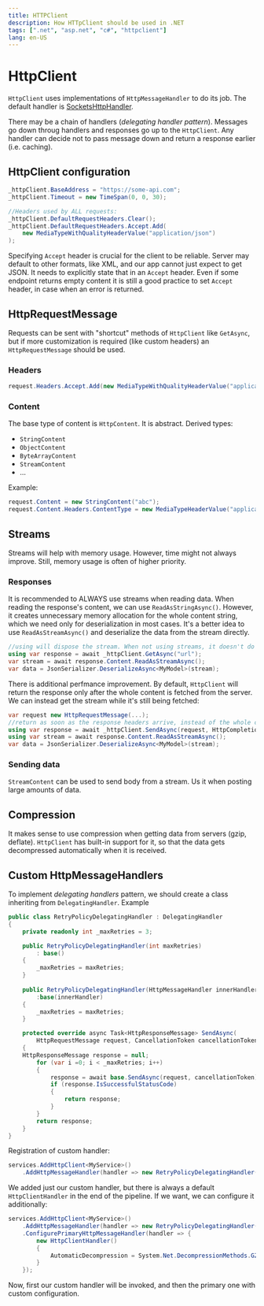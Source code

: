 ```yaml
---
title: HTTPClient
description: How HTTpClient should be used in .NET
tags: [".net", "asp.net", "c#", "httpclient"]
lang: en-US
---
```



# HttpClient

`HttpClient` uses implementations of `HttpMessageHandler` to do its job. The
default handler is
[SocketsHttpHandler](https://learn.microsoft.com/en-us/dotnet/api/system.net.http.socketshttphandler?view=net-8.0).

There may be a chain of handlers (*delegating handler pattern*). Messages go
down throug handlers and responses go up to the `HttpClient`. Any handler can
decide not to pass message down and return a response earlier (i.e. caching).

## HttpClient configuration

```csharp  {2}
_httpClient.BaseAddress = "https://some-api.com";
_httpClient.Timeout = new TimeSpan(0, 0, 30);

//Headers used by ALL requests:
_httpClient.DefaultRequestHeaders.Clear();
_httpClient.DefaultRequestHeaders.Accept.Add(
    new MediaTypeWithQualityHeaderValue("application/json")
);
```

Specifying `Accept` header is crucial for the client to be reliable. Server may
default to other formats, like XML, and our app cannot just expect to get JSON.
It needs to explicitly state that in an `Accept` header. Even if some endpoint
returns empty content it is still a good practice to set `Accept` header, in
case when an error is returned.

## HttpRequestMessage

Requests can be sent with "shortcut" methods of `HttpClient` like `GetAsync`,
but if more customization is required (like custom headers) an
`HttpRequestMessage` should be used.

### Headers

```csharp
request.Headers.Accept.Add(new MediaTypeWithQualityHeaderValue("application/json"));
```

### Content

The base type of content is `HttpContent`. It is abstract. Derived types:

- `StringContent`
- `ObjectContent`
- `ByteArrayContent`
- `StreamContent`
- ...

Example:

```csharp
request.Content = new StringContent("abc");
request.Content.Headers.ContentType = new MediaTypeHeaderValue("application/json");
```

## Streams

Streams will help with memory usage. However, time might not always improve.
Still, memory usage is often of higher priority.

### Responses

It is recommended to ALWAYS use streams when reading data. When reading the
response's content, we can use `ReadAsStringAsync()`. However, it creates
unnecessary memory allocation for the whole content string, which we need only
for deserialization in most cases. It's a better idea to use
`ReadAsStreamAsync()` and deserialize the data from the stream directly.

```csharp
//using will dispose the stream. When not using streams, it doesn't do anything
using var response = await _httpClient.GetAsync("url");
var stream = await response.Content.ReadAsStreamAsync();
var data = JsonSerializer.DeserializeAsync<MyModel>(stream);
```

There is additional perfmance improvement. By default, `HttpClient` will return
the response only after the whole content is fetched from the server. We can
instead get the stream while it's still being fetched:

```csharp
var request new HttpRequestMessage(...);
//return as soon as the response headers arrive, instead of the whole content
using var response = await _httpClient.SendAsync(request, HttpCompletionOptions.ResponseHeadersRead);
using var stream = await response.Content.ReadAsStreamAsync();
var data = JsonSerializer.DeserializeAsync<MyModel>(stream);
```

### Sending data

`StreamContent` can be used to send body from a stream. Us it when posting large
amounts of data.

## Compression

It makes sense to use compression when getting data from servers (gzip,
deflate). `HttpClient` has built-in support for it, so that the data gets
decompressed automatically when it is received.

## Custom HttpMessageHandlers

To implement *delegating handlers* pattern, we should create a class inheriting
from `DelegatingHandler`. Example

```csharp
public class RetryPolicyDelegatingHandler : DelegatingHandler 
{
    private readonly int _maxRetries = 3;

    public RetryPolicyDelegatingHandler(int maxRetries)
        : base()
    {
        _maxRetries = maxRetries;
    }
    
    public RetryPolicyDelegatingHandler(HttpMessageHandler innerHandler, int maxRetries)
        :base(innerHandler)
    {
        _maxRetries = maxRetries;
    }

    protected override async Task<HttpResponseMessage> SendAsync(
        HttpRequestMessage request, CancellationToken cancellationToken)
    {
    HttpResponseMessage response = null;
        for (var i =0; i < _maxRetries; i++)
        {
            response = await base.SendAsync(request, cancellationToken);
            if (response.IsSuccessfulStatusCode)
            {
                return response;
            }
        }
        return response;
    }
}
```

Registration of custom handler:

```csharp
services.AddHttpClient<MyService>()
    .AddHttpMessageHandler(handler => new RetryPolicyDelegatingHandler(2));
```

We added just our custom handler, but there is always a default
`HttpClientHandler` in the end of the pipeline. If we want, we can configure it
additionally:

```csharp
services.AddHttpClient<MyService>()
    .AddHttpMessageHandler(handler => new RetryPolicyDelegatingHandler(2))
    .ConfigurePrimaryHttpMessageHandler(handler => {
        new HttpClientHandler()
        {
            AutomaticDecompression = System.Net.DecompressionMethods.GZip   
        }
    });
```

Now, first our custom handler will be invoked, and then the primary one with
custom configuration.

